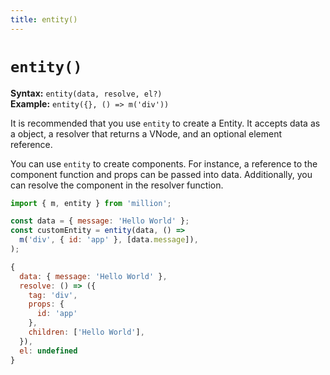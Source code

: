 ```yaml
---
title: entity()
---
```


# `entity()`

**Syntax:** `entity(data, resolve, el?)`\
**Example:** `entity({}, () => m('div'))`

It is recommended that you use `entity` to create a Entity. It accepts data as a object, a resolver that returns a VNode, and an optional element reference.

You can use `entity` to create components. For instance, a reference to the component function and props can be passed into data. Additionally, you can resolve the component in the resolver function.

```js
import { m, entity } from 'million';

const data = { message: 'Hello World' };
const customEntity = entity(data, () =>
  m('div', { id: 'app' }, [data.message]),
);
```

```js
{
  data: { message: 'Hello World' },
  resolve: () => ({
    tag: 'div',
    props: {
      id: 'app'
    },
    children: ['Hello World'],
  }),
  el: undefined
}
```
